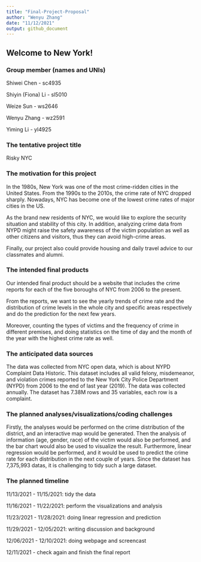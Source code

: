 ```yaml
---
title: "Final-Project-Proposal"
author: "Wenyu Zhang"
date: "11/12/2021"
output: github_document
---
```

## Welcome to New York!

### Group member (names and UNIs)
Shiwei Chen - sc4935

Shiyin (Fiona) Li - sl5010

Weize Sun - ws2646

Wenyu Zhang - wz2591

Yiming Li - yl4925

### The tentative project title

Risky NYC

### The motivation for this project
In the 1980s, New York was one of the most crime-ridden cities in the United States. From the 1990s to the 2010s, the crime rate of NYC dropped sharply. Nowadays, NYC has become one of the lowest crime rates of major cities in the US.

As the brand new residents of NYC, we would like to explore the security situation and stability of this city. In addition, analyzing crime data from NYPD might raise the safety awareness of the victim population as well as other citizens and visitors, thus they can avoid high-crime areas.

Finally, our project also could provide housing and daily travel advice to our classmates and alumni.

### The intended final products
Our intended final product should be a website that includes the crime reports for each of the five boroughs of NYC from 2006 to the present. 

From the reports, we want to see the yearly trends of crime rate and the distribution of crime levels in the whole city and specific areas respectively and do the prediction for the next few years.

Moreover, counting the types of victims and the frequency of crime in different premises, and doing statistics on the time of day and the month of the year with the highest crime rate as well.

### The anticipated data sources
The data was collected from NYC open data, which is about NYPD Complaint Data Historic. This dataset includes all valid felony, misdemeanor, and violation crimes reported to the New York City Police Department (NYPD) from 2006 to the end of last year (2019). The data was collected annually. The dataset has 7.38M rows and 35 variables, each row is a complaint.

### The planned analyses/visualizations/coding challenges
Firstly, the analyses would be performed on the crime distribution of the district, and an interactive map would be generated. Then the analysis of information (age, gender, race) of the victim would also be performed, and the bar chart would also be used to visualize the result. Furthermore, linear regression would be performed, and it would be used to predict the crime rate for each distribution in the next couple of years. Since the dataset has 7,375,993 datas, it is challenging to tidy such a large dataset. 

### The planned timeline
11/13/2021 - 11/15/2021: tidy the data

11/16/2021 - 11/22/2021: perform the visualizations and analysis

11/23/2021 - 11/28/2021: doing linear regression and prediction

11/29/2021 - 12/05/2021: writing discussion and background

12/06/2021 - 12/10/2021: doing webpage and screencast

12/11/2021 - check again and finish the final report


